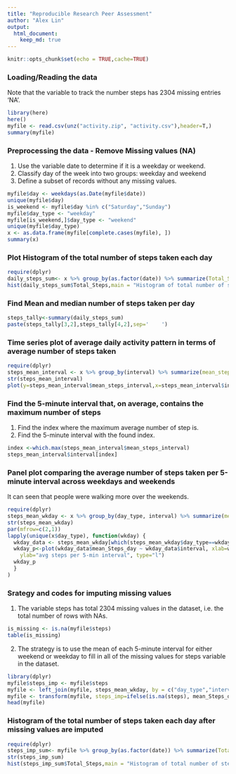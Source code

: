 ```yaml
---
title: "Reproducible Research Peer Assessment"
author: "Alex Lin"
output: 
  html_document:
    keep_md: true
---
```


```r
knitr::opts_chunk$set(echo = TRUE,cache=TRUE)
```

### Loading/Reading the data

Note that the variable to track the number steps has 2304 missing entries 'NA'.

```r
library(here)
here()
myfile <- read.csv(unz("activity.zip", "activity.csv"),header=T,)
summary(myfile)
```

### Preprocessing the data - Remove Missing values (NA)

1. Use the variable date to determine if it is a weekday or weekend.
2. Classify day of the week into two groups: weekday and weekend
3. Define a subset of records without any missing values.

```r
myfile$day <- weekdays(as.Date(myfile$date))
unique(myfile$day)
is_weekend <- myfile$day %in% c("Saturday","Sunday")
myfile$day_type <- "weekday"
myfile[is_weekend,]$day_type <- "weekend"
unique(myfile$day_type)
x <- as.data.frame(myfile[complete.cases(myfile), ])
summary(x)
```

### Plot Histogram of the total number of steps taken each day
```r
require(dplyr)
daily_steps_sum<- x %>% group_by(as.factor(date)) %>% summarize(Total_Steps=sum(steps))
hist(daily_steps_sum$Total_Steps,main = "Histogram of total number of steps taken per day", xlab = "Total number of steps", ylim=c(0,30))
```

### Find Mean and median number of steps taken per day
```r
steps_tally<-summary(daily_steps_sum)
paste(steps_tally[3,2],steps_tally[4,2],sep='    ')
```

### Time series plot of average daily activity pattern in terms of average number of steps taken
```r
require(dplyr)
steps_mean_interval <- x %>% group_by(interval) %>% summarize(mean_steps_interval=mean(steps))
str(steps_mean_interval)
plot(y=steps_mean_interval$mean_steps_interval,x=steps_mean_interval$interval, type="l", xlab="5-minute Interval", ylab="Interval Average Steps", main="average daily activity pattern")
```

### Find the 5-minute interval that, on average, contains the maximum number of steps

1. Find the index where the maximum average number of step is.
2. Find the 5-minute interval with the found index.

```r
index <-which.max(steps_mean_interval$mean_steps_interval)
steps_mean_interval$interval[index]
```

### Panel plot comparing the average number of steps taken per 5-minute interval across weekdays and weekends

It can seen that people were walking more over the weekends.

```r
require(dplyr)
steps_mean_wkday <- x %>% group_by(day_type, interval) %>% summarize(mean_Steps_day=mean(steps))
str(steps_mean_wkday)
par(mfrow=c(2,1))
lapply(unique(x$day_type), function(wkday) {
  wkday_data <- steps_mean_wkday[which(steps_mean_wkday$day_type==wkday),]
  wkday_p<-plot(wkday_data$mean_Steps_day ~ wkday_data$interval, xlab=wkday,
    ylab="avg steps per 5-min interval", type="l")
  wkday_p
  }
)
```

### Srategy and codes for imputing missing values

1. The variable steps has total 2304 missing values in the dataset, i.e. the total number of rows with NAs.
```r
is_missing <- is.na(myfile$steps)
table(is_missing)
```
2. The strategy is to use the mean of each 5-minute interval for either weekend or weekday to fill in all of the missing values for steps variable in the dataset.

```r
library(dplyr)
myfile$steps_imp <- myfile$steps 
myfile <- left_join(myfile, steps_mean_wkday, by = c("day_type","interval"))
myfile <- transform(myfile, steps_imp=ifelse(is.na(steps), mean_Steps_day, steps))
head(myfile)
```

### Histogram of the total number of steps taken each day after missing values are imputed
```r
require(dplyr)
steps_imp_sum<- myfile %>% group_by(as.factor(date)) %>% summarize(Total_Steps=sum(steps_imp))
str(steps_imp_sum)
hist(steps_imp_sum$Total_Steps,main = "Histogram of total number of steps with imputation taken per day", xlab = "Total number of steps imputed", ylim=c(0,40))
```

